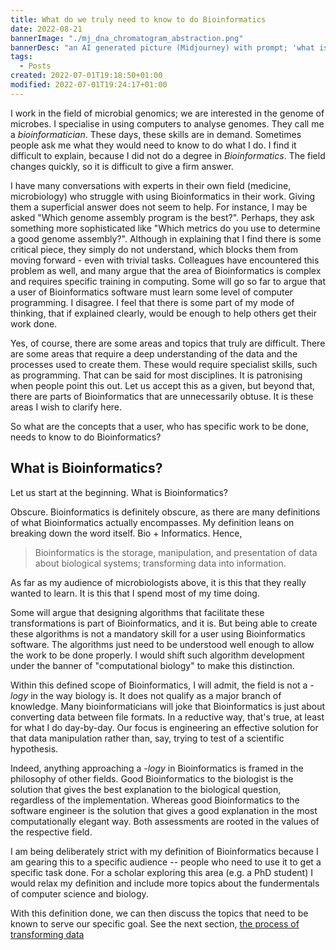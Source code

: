 ```yaml
---
title: What do we truly need to know to do Bioinformatics
date: 2022-08-21
bannerImage: "./mj_dna_chromatogram_abstraction.png"
bannerDesc: "an AI generated picture (Midjourney) with prompt; 'what is Bioinformatics'. You can share and adapt this image following a CC BY-SA 4.0 licence."
tags:
  - Posts
created: 2022-07-01T19:18:50+01:00
modified: 2022-07-01T19:24:17+01:00
---
```


I work in the field of microbial genomics; we are interested in the genome of microbes. I specialise in using computers to analyse genomes. They call me a _bioinformatician_. These days, these skills are in demand. Sometimes people ask me what they would need to know to do what I do. I find it difficult to explain, because I did not do a degree in _Bioinformatics_. The field changes quickly, so it is difficult to give a firm answer.

I have many conversations with experts in their own field (medicine, microbiology) who struggle with using Bioinformatics in their work. Giving them a superficial answer does not seem to help. For instance, I may be asked "Which genome assembly program is the best?". Perhaps, they ask something more sophisticated like "Which metrics do you use to determine a good genome assembly?". Although in explaining that I find there is some critical piece, they simply do not understand, which blocks them from moving forward - even with trivial tasks. Colleagues have encountered this problem as well, and many argue that the area of Bioinformatics is complex and requires specific training in computing. Some will go so far to argue that a user of Bioinformatics software must learn some level of computer programming. I disagree. I feel that there is some part of my mode of thinking, that if explained clearly, would be enough to help others get their work done.

Yes, of course, there are some areas and topics that truly are difficult. There are some areas that require a deep understanding of the data and the processes used to create them. These would require specialist skills, such as programming. That can be said for most disciplines. It is patronising when people point this out. Let us accept this as a given, but beyond that, there are parts of Bioinformatics that are unnecessarily obtuse. It is these areas I wish to clarify here.

So what are the concepts that a user, who has specific work to be done, needs to know to do Bioinformatics?

## What is Bioinformatics?

Let us start at the beginning. What is Bioinformatics?

Obscure. Bioinformatics is definitely obscure, as there are many definitions of what Bioinformatics actually encompasses. My definition leans on breaking down the word itself. Bio + Informatics. Hence,

> Bioinformatics is the storage, manipulation, and presentation of data about biological systems; transforming data into information.

As far as my audience of microbiologists above, it is this that they really wanted to learn. It is this that I spend most of my time doing.

Some will argue that designing algorithms that facilitate these transformations is part of Bioinformatics, and it is. But being able to create these algorithms is not a mandatory skill for a user using Bioinformatics software. The algorithms just need to be understood well enough to allow the work to be done properly. I would shift such algorithm development under the banner of "computational biology" to make this distinction.

Within this defined scope of Bioinformatics, I will admit, the field is not a _-logy_ in the way biology is. It does not qualify as a major branch of knowledge. Many bioinformaticians will joke that Bioinformatics is just about converting data between file formats. In a reductive way, that's true, at least for what I do day-by-day. Our focus is engineering an effective solution for that data manipulation rather than, say, trying to test of a scientific hypothesis.

Indeed, anything approaching a _-logy_ in Bioinformatics is framed in the philosophy of other fields. Good Bioinformatics to the biologist is the solution that gives the best explanation to the biological question, regardless of the implementation. Whereas good Bioinformatics to the software engineer is the solution that gives a good explanation in the most computationally elegant way. Both assessments are rooted in the values of the respective field.

I am being deliberately strict with my definition of Bioinformatics because I am gearing this to a specific audience -- people who need to use it to get a specific task done. For a scholar exploring this area (e.g. a PhD student) I would relax my definition and include more topics about the fundermentals of computer science and biology.

With this definition done, we can then discuss the topics that need to be known to serve our specific goal. See the next section, [the process of transforming data](/posts/the-process-of-transforming-data)
